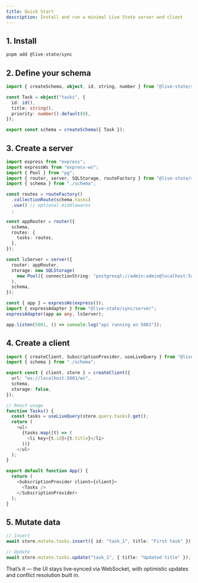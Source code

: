```yaml
---
title: Quick Start
description: Install and run a minimal Live State server and client
---
```


## 1. Install

```bash
pnpm add @live-state/sync
```

## 2. Define your schema

```ts
import { createSchema, object, id, string, number } from "@live-state/sync";

const Task = object("tasks", {
  id: id(),
  title: string(),
  priority: number().default(0),
});

export const schema = createSchema({ Task });
```

## 3. Create a server

```ts
import express from "express";
import expressWs from "express-ws";
import { Pool } from "pg";
import { router, server, SQLStorage, routeFactory } from "@live-state/sync/server";
import { schema } from "./schema";

const routes = routeFactory()
  .collectionRoute(schema.tasks)
  .use() // optional middlewares
  ;

const appRouter = router({
  schema,
  routes: {
    tasks: routes,
  },
});

const lsServer = server({
  router: appRouter,
  storage: new SQLStorage(
    new Pool({ connectionString: "postgresql://admin:admin@localhost:5442/live-state" })
  ),
  schema,
});

const { app } = expressWs(express());
import { expressAdapter } from "@live-state/sync/server";
expressAdapter(app as any, lsServer);

app.listen(5001, () => console.log("api running on 5001"));
```

## 4. Create a client

```ts
import { createClient, SubscriptionProvider, useLiveQuery } from "@live-state/sync/client";
import { schema } from "./schema";

export const { client, store } = createClient({
  url: "ws://localhost:5001/ws",
  schema,
  storage: false,
});

// React usage
function Tasks() {
  const tasks = useLiveQuery(store.query.tasks).get();
  return (
    <ul>
      {tasks.map((t) => (
        <li key={t.id}>{t.title}</li>
      ))}
    </ul>
  );
}

export default function App() {
  return (
    <SubscriptionProvider client={client}>
      <Tasks />
    </SubscriptionProvider>
  );
}
```

## 5. Mutate data

```ts
// Insert
await store.mutate.tasks.insert({ id: "task_1", title: "First task" });

// Update
await store.mutate.tasks.update("task_1", { title: "Updated title" });
```

That’s it — the UI stays live‑synced via WebSocket, with optimistic updates and conflict resolution built in.



